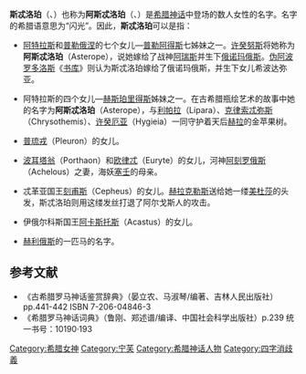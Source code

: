 '''斯忒洛珀'''（{{lang-el|Στερόπη}}、{{lang-la|Sterope}}）也称为'''阿斯忒洛珀'''（{{lang-el|Ἀστερόπη}}、{{lang-la|Asterope}}）是[[希腊神话|希腊神话]]中登场的数人女性的名字。名字的希腊语意思为“闪光”。因此，'''斯忒洛珀'''可以是指：

*[[阿特拉斯|阿特拉斯]]和[[普勒俄涅|普勒俄涅]]的七个女儿—[[普勒阿得斯|普勒阿得斯]]七姊妹之一。[[许癸努斯|许癸努斯]]将她称为'''阿斯忒洛珀'''（Asterope），说她嫁给了战神[[阿瑞斯|阿瑞斯]]并生下[[俄诺玛俄斯|俄诺玛俄斯]]。[[伪阿波罗多洛斯|伪阿波罗多洛斯]]《[[书库|书库]]》则认为斯忒洛珀嫁给了俄诺玛俄斯，并生下女儿希波达弥亚。

*阿特拉斯的四个女儿—[[赫斯珀里得斯|赫斯珀里得斯]]姊妹之一。在古希腊瓶绘艺术的故事中她的名字为'''阿斯忒洛珀'''（Asterope），与[[利帕拉|利帕拉]]（Lipara）、[[克律索忒弥斯|克律索忒弥斯]]（Chrysothemis）、[[许癸厄亚|许癸厄亚]]（Hygieia）一同守护着天后[[赫拉|赫拉]]的金苹果树。

*[[普琉戎|普琉戎]]（Pleuron）的女儿。

*[[波耳塔翁|波耳塔翁]]（Porthaon）和[[欧律忒|欧律忒]]（Euryte）的女儿，河神[[阿刻罗俄斯|阿刻罗俄斯]]（Achelous）之妻，海妖[[塞壬|塞壬]]的母亲。

*忒革亚国王[[刻甫斯|刻甫斯]]（Cepheus）的女儿。[[赫拉克勒斯|赫拉克勒斯]]送给她一缕[[美杜莎|美杜莎]]的头发，斯忒洛珀则用这缕发丝打退了阿尔戈斯人的攻击。

*伊俄尔科斯国王[[阿卡斯托斯|阿卡斯托斯]]（Acastus）的女儿。

*[[赫利俄斯|赫利俄斯]]的一匹马的名字。

== 参考文献 ==
*《古希腊罗马神话鉴赏辞典》（晏立农、马淑琴/编著、吉林人民出版社）pp.441-442 ISBN 7-206-04846-3
*《希腊罗马神话词典》（鲁刚、郑述谱/编译、中国社会科学出版社）p.239 统一书号：10190·193

{{普勒阿得斯}}
{{消歧义}}

[[Category:希腊女神|Category:希腊女神]]
[[Category:宁芙|Category:宁芙]]
[[Category:希腊神话人物|Category:希腊神话人物]]
[[Category:四字消歧義|Category:四字消歧義]]